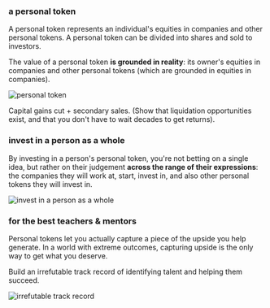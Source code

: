 ### a personal token

A personal token represents an individual's equities in companies and other personal tokens. A personal token can be divided into shares and sold to investors.

<PersonalTokenComp />

The value of a personal token **is grounded in reality**: its owner's
equities in companies and other personal tokens (which are grounded in equities
in companies).

<Image
  src="/images/grounded.png"
  alt="personal token"
  width={248}
  height={-1}
/>

Capital gains cut + secondary sales. (Show that liquidation opportunities exist, and that you don't have to wait decades to get returns).

### invest in a person as a whole

By investing in a person's personal token, you're not betting on a single idea, but rather on their judgement **across the range of their expressions**: the companies they will work at, start, invest in, and also other personal tokens they will invest in.

<Image
  src="/images/range-expression.png"
  alt="invest in a person as a whole"
  width={280}
  height={-1}
/>

### for the best teachers & mentors

Personal tokens let you actually capture a piece of the upside you help generate. In a world with extreme outcomes, capturing upside is the only way to get what you deserve.

Build an irrefutable track record of identifying talent and helping them succeed.

<Image
  src="/images/track-record.png"
  alt="irrefutable track record"
  width={368}
  height={-1}
/>

<EmailCapture />
